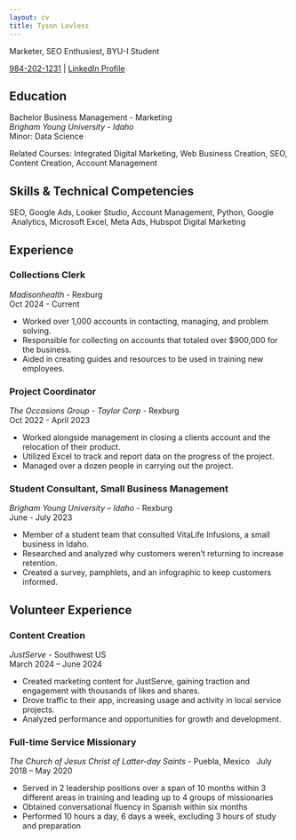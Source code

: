 ```yaml
---
layout: cv
title: Tyson Lovless
---
```

Marketer, SEO Enthusiest, BYU-I Student

<div id="webaddress">
<a href="">984-202-1231</a>
| <a href="linkedin.com/in/tyson-loveless-853629204/">LinkedIn Profile</a>
</div>


## Education

Bachelor Business Management - Marketing \
*Brigham Young University - Idaho* \
Minor: Data Science

Related Courses: Integrated Digital Marketing, Web Business Creation, SEO, Content Creation, Account Management

## Skills & Technical Competencies

SEO, Google Ads, Looker Studio, Account Management, Python, Google \ Analytics, Microsoft Excel, Meta Ads, Hubspot Digital Marketing 


## Experience 
### Collections Clerk                                    
*Madisonhealth* - Rexburg \
Oct 2024 - Current

- Worked over 1,000 accounts in contacting, managing, and problem solving.
- Responsible for collecting on accounts that totaled over $900,000 for the business.
- Aided in creating guides and resources to be used in training new employees. 


### Project Coordinator                                 
*The Occasions Group - Taylor Corp*	- Rexburg \
Oct 2022 - April 2023

- Worked alongside management in closing a clients account and the relocation of their product.
- Utilized Excel to track and report data on the progress of the project.  
- Managed over a dozen people in carrying out the project. 


### Student Consultant, Small Business Management          
*Brigham Young University – Idaho* - Rexburg \
June - July 2023

- Member of a student team that consulted VitaLife Infusions, a small business in Idaho.
- Researched and analyzed why customers weren’t returning to increase retention. 
- Created a survey, pamphlets, and an infographic to keep customers informed. 


## Volunteer Experience

### Content Creation                                
*JustServe* - Southwest US \
March 2024 – June 2024 

- Created marketing content for JustServe, gaining traction and engagement with thousands of likes and shares. 
- Drove traffic to their app, increasing usage and activity in local service projects.
- Analyzed performance and opportunities for growth and development. 


### Full-time Service Missionary                        
*The Church of Jesus Christ of Latter-day Saints* - Puebla, Mexico \ 
July 2018 – May 2020

- Served in 2 leadership positions over a span of 10 months within 3 different areas in training and leading up to 4 groups of missionaries
- Obtained conversational fluency in Spanish within six months
- Performed 10 hours a day, 6 days a week, excluding 3 hours of study and preparation



<!-- ### Footer

Last updated: May 2013 -->